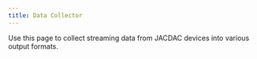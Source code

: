 ---
title: Data Collector
---


Use this page to collect streaming data from JACDAC devices into various output formats.

<ConnectAlert />
<Collector />